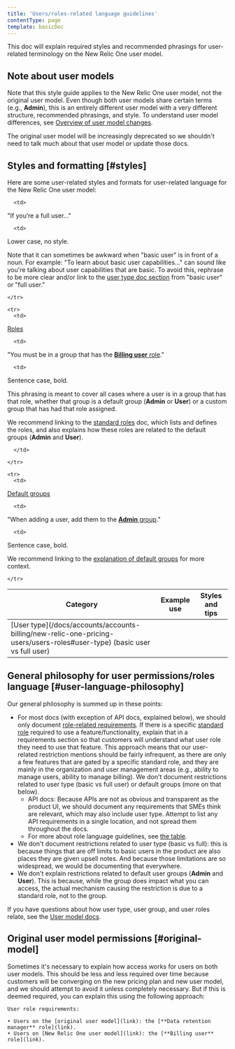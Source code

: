 ```yaml
---
title: 'Users/roles-related language guidelines'
contentType: page
template: basicDoc
---
```


This doc will explain required styles and recommended phrasings for user-related terminology on the New Relic One user model.


## Note about user models 

Note that this style guide applies to the New Relic One user model, not the original user model. Even though both user models share certain terms (e.g., **Admin**), this is an entirely different user model with a very different structure, recommended phrasings, and style. To understand user model differences, see [Overview of user model changes](/docs/accounts/original-accounts-billing/original-product-based-pricing/overview-changes-pricing-user-model/#user-models). 

The original user model will be increasingly deprecated so we shouldn't need to talk much about that user model or update those docs. 


## Styles and formatting [#styles]

Here are some user-related styles and formats for user-related language for the New Relic One user model:


<table>
  <thead>
    <tr>
<th>Category</th>   
<th>Example use     
 </th>

<th>Styles and tips
</th>
    </tr>
  </thead>

  <tbody>
    <tr>
      <td>
[User type](/docs/accounts/accounts-billing/new-relic-one-pricing-users/users-roles#user-type) (basic user vs full user)
      </td>

      <td>
"If you’re a full user..."   </td>

      <td>
Lower case, no style.

Note that it can sometimes be awkward when "basic user" is in front of a noun. For example: "To learn about basic user capabilities..." can sound like you're talking about user capabilities that are basic. To avoid this, rephrase to be more clear and/or link to the [user type doc section](/docs/accounts/accounts-billing/new-relic-one-pricing-users/users-roles#user-type) from "basic user" or "full user."
      </td>

    </tr>

    <tr>
      <td>
[Roles](/docs/accounts/accounts-billing/new-relic-one-pricing-users/users-roles#standard-roles) 
      </td>

      <td>
"You must be in a group that has the [**Billing user** role](/docs/accounts/accounts-billing/new-relic-one-user-management/new-relic-one-user-model-understand-user-structure#standard-roles)."
      </td>

      <td>
Sentence case, bold.

This phrasing is meant to cover all cases where a user is in a group that has that role, whether that group is a default group (**Admin** or **User**) or a custom group that has had that role assigned.

We recommend linking to the [standard roles](/docs/accounts/accounts-billing/new-relic-one-user-management/new-relic-one-user-model-understand-user-structure#standard-roles) doc, which lists and defines the roles, and also explains how these roles are related to the default groups (**Admin** and **User**). 

      </td>

    </tr>

    <tr>
      <td>
[Default groups](/docs/accounts/accounts-billing/new-relic-one-pricing-users/users-roles#user-group)      </td>

      <td>
"When adding a user, add them to the [**Admin** group](/docs/accounts/accounts-billing/new-relic-one-user-management/new-relic-one-user-model-understand-user-structure/#groups)."
 </td>

      <td>
Sentence case, bold.

We recommend linking to the [explanation of default groups](/docs/accounts/accounts-billing/new-relic-one-user-management/new-relic-one-user-model-understand-user-structure/#groups) for more context. 
      </td>

    </tr>

  </tbody>
</table>


## General philosophy for user permissions/roles language [#user-language-philosophy]

Our general philosophy is summed up in these points:

* For most docs (with exception of API docs, explained below), we should only document [role-related requirements](/docs/accounts/accounts-billing/new-relic-one-pricing-users/users-roles#standard-roles). If there is a specific [standard role](/docs/accounts/accounts-billing/new-relic-one-pricing-users/users-roles#standard-roles) required to use a feature/functionality, explain that in a requirements section so that customers will understand what user role they need to use that feature. This approach means that our user-related restriction mentions should be fairly infrequent, as there are only a few features that are gated by a specific standard role, and they are mainly in the organization and user management areas (e.g., ability to manage users, ability to manage billing). We don't document restrictions related to user type (basic vs full user) or default groups (more on that below). 
    * API docs: Because APIs are not as obvious and transparent as the product UI, we should document any requirements that SMEs think are relevant, which may also include user type. Attempt to list any API requirements in a single location, and not spread them throughout the docs. 
    * For more about role language guidelines, see [the table](#styles).
* We don't document restrictions related to user type (basic vs full): this is because things that are off limits to basic users in the product are also places they are given upsell notes. And because those limitations are so widespread, we would be documenting that everywhere. 
* We don't explain restrictions related to default user groups (**Admin** and **User**). This is because, while the group does impact what you can access, the actual mechanism causing the restriction is due to a standard role, not to the group. 

If you have questions about how user type, user group, and user roles relate, see the [User model docs](/docs/accounts/accounts-billing/new-relic-one-user-management/new-relic-one-user-model-understand-user-structure/#type-role-group).

## Original user model permissions [#original-model]

Sometimes it's necessary to explain how access works for users on both user models. This should be less and less required over time because customers will be converging on the new pricing plan and new user model, and we should attempt to avoid it unless completely necessary. But if this is deemed required, you can explain this using the following approach:

```
User role requirements:

• Users on the [original user model](link): the [**Data retention manager** role](link).
• Users on [New Relic One user model](link): the [**Billing user** role](link).
```
